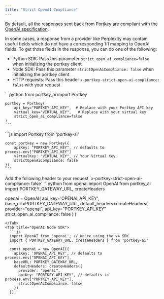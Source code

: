 ```yaml
---
title: "Strict OpenAI Compliance"
---
```


By default, all the responses sent back from Portkey are compliant with the [OpenAI specification](https://platform.openai.com/docs/api-reference/chat/create).

In some cases, a response from a provider like Perplexity may contain useful fields which do not have a corresponding 1:1 mapping to OpenAI fields.
To get those fields in the response, you can do one of the following:
- Python SDK: Pass this parameter `strict_open_ai_compliance=false` when initializing the portkey client
- Node SDK: Pass this parameter `strictOpenAiCompliance: false` when initializing the portkey client
- HTTP requests: Pass this header `x-portkey-strict-open-ai-compliance: false` with your request

<Tabs>
  <Tab title="Python SDK">
    ```python
    from portkey_ai import Portkey

    portkey = Portkey(
        api_key="PORTKEY_API_KEY",  # Replace with your Portkey API key
        virtual_key="VIRTUAL_KEY",   # Replace with your virtual key
        strict_open_ai_compliance=false
    )
    ```
  </Tab>
  <Tab title="Node SDK">
    ```js
    import Portkey from 'portkey-ai'

    const portkey = new Portkey({
        apiKey: "PORTKEY_API_KEY", // defaults to process.env["PORTKEY_API_KEY"]
        virtualKey: "VIRTUAL_KEY", // Your Virtual Key
        strictOpenAiCompliance: false
    })
    ```
  </Tab>
  <Tab title="cURL">
    Add the following header to your request
    `x-portkey-strict-open-ai-compliance: false`
  </Tab>
  <Tab title="OpenAI python">
  ```python
  from openai import OpenAI
  from portkey_ai import PORTKEY_GATEWAY_URL, createHeaders

  openai = OpenAI(
      api_key='OPENAI_API_KEY',
      base_url=PORTKEY_GATEWAY_URL,
      default_headers=createHeaders(
          provider="openai",
          api_key="PORTKEY_API_KEY"
          strict_open_ai_compliance: false
      )
  )
  ```
  </Tab>
  <Tab title="OpenAI Node SDK">
    ```js
    import OpenAI from 'openai'; // We're using the v4 SDK
    import { PORTKEY_GATEWAY_URL, createHeaders } from 'portkey-ai'

    const openai = new OpenAI({
      apiKey: 'OPENAI_API_KEY', // defaults to process.env["OPENAI_API_KEY"],
      baseURL: PORTKEY_GATEWAY_URL,
      defaultHeaders: createHeaders({
        provider: "openai",
        apiKey: "PORTKEY_API_KEY", // defaults to process.env["PORTKEY_API_KEY"],
        strictOpenAiCompliance: false
      })
    });
  ```
  </Tab>
</Tabs>
